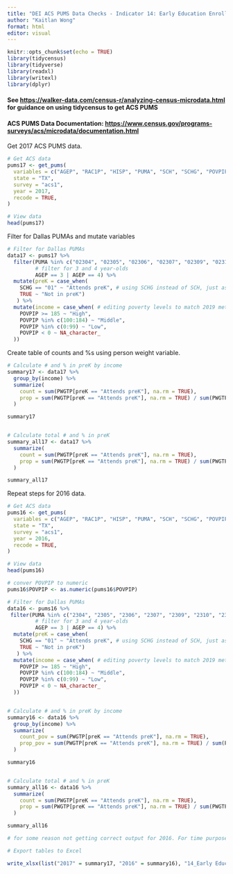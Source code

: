 ---
title: "DEI ACS PUMS Data Checks - Indicator 14: Early Education Enrollment by Income 2016-2017 - using methodology from 2019 report analysis"
author: "Kaitlan Wong"
format: html
editor: visual
---

```{r setup, include=FALSE}
knitr::opts_chunk$set(echo = TRUE)
library(tidycensus) 
library(tidyverse) 
library(readxl) 
library(writexl) 
library(dplyr)
```

#### See <https://walker-data.com/census-r/analyzing-census-microdata.html> for guidance on using tidycensus to get ACS PUMS

#### ACS PUMS Data Documentation: <https://www.census.gov/programs-surveys/acs/microdata/documentation.html>

Get 2017 ACS PUMS data.

```{r}
# Get ACS data
pums17 <- get_pums(
  variables = c("AGEP", "RAC1P", "HISP", "PUMA", "SCH", "SCHG", "POVPIP"),
  state = "TX",
  survey = "acs1",
  year = 2017,
  recode = TRUE,
)

# View data
head(pums17)
```

Filter for Dallas PUMAs and mutate variables

```{r}
# Filter for Dallas PUMAs
data17 <- pums17 %>%
  filter(PUMA %in% c("02304", "02305", "02306", "02307", "02309", "02310", "02311", "02312", "02313", "02314", "02315", "02316", "02319", "01901", "02001"),
         # filter for 3 and 4 year-olds
         AGEP == 3 | AGEP == 4) %>%
  mutate(preK = case_when(
    SCHG == "01" ~ "Attends preK", # using SCHG instead of SCH, just as 2019 method
    TRUE ~ "Not in preK")
   ) %>%
  mutate(income = case_when( # editing poverty levels to match 2019 method
    POVPIP >= 185 ~ "High",
    POVPIP %in% c(100:184) ~ "Middle",
    POVPIP %in% c(0:99) ~ "Low",
    POVPIP < 0 ~ NA_character_
  ))
```

Create table of counts and %s using person weight variable.

```{r}
# Calculate # and % in preK by income
summary17 <- data17 %>%
  group_by(income) %>%
  summarize(
    count = sum(PWGTP[preK == "Attends preK"], na.rm = TRUE),
    prop = sum(PWGTP[preK == "Attends preK"], na.rm = TRUE) / sum(PWGTP)
  )

summary17


# Calculate total # and % in preK
summary_all17 <- data17 %>%
  summarize(
    count = sum(PWGTP[preK == "Attends preK"], na.rm = TRUE),
    prop = sum(PWGTP[preK == "Attends preK"], na.rm = TRUE) / sum(PWGTP)
  )

summary_all17
```

Repeat steps for 2016 data.

```{r}
# Get ACS data
pums16 <- get_pums(
  variables = c("AGEP", "RAC1P", "HISP", "PUMA", "SCH", "SCHG", "POVPIP"),
  state = "TX",
  survey = "acs1",
  year = 2016,
  recode = TRUE,
)

# View data
head(pums16)
```

```{r}
# conver POVPIP to numeric
pums16$POVPIP <- as.numeric(pums16$POVPIP)

# Filter for Dallas PUMAs
data16 <- pums16 %>%
 filter(PUMA %in% c("2304", "2305", "2306", "2307", "2309", "2310", "2311", "2312", "2313", "2314", "2315", "2316", "2319", "1901", "2001"),
         # filter for 3 and 4 year-olds
         AGEP == 3 | AGEP == 4) %>%
  mutate(preK = case_when(
    SCHG == "01" ~ "Attends preK", # using SCHG instead of SCH, just as 2019 method
    TRUE ~ "Not in preK")
   ) %>%
  mutate(income = case_when( # editing poverty levels to match 2019 method
    POVPIP >= 185 ~ "High",
    POVPIP %in% c(100:184) ~ "Middle",
    POVPIP %in% c(0:99) ~ "Low",
    POVPIP < 0 ~ NA_character_
  ))


# Calculate # and % in preK by income
summary16 <- data16 %>%
  group_by(income) %>%
  summarize(
    count_pov = sum(PWGTP[preK == "Attends preK"], na.rm = TRUE),
    prop_pov = sum(PWGTP[preK == "Attends preK"], na.rm = TRUE) / sum(PWGTP)
  )

summary16


# Calculate total # and % in preK
summary_all16 <- data16 %>%
  summarize(
    count = sum(PWGTP[preK == "Attends preK"], na.rm = TRUE),
    prop = sum(PWGTP[preK == "Attends preK"], na.rm = TRUE) / sum(PWGTP)
  )

summary_all16

# for some reason not getting correct output for 2016. For time purposes, will not investigate further since I was able to replicate 2017 report data.
```

```{r}
# Export tables to Excel

write_xlsx(list("2017" = summary17, "2016" = summary16), "14_Early Education Enrollment by Income_FINAL_16_17.xlsx")
```
